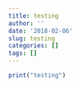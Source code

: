 ```yaml
---
title: testing
author: ''
date: '2018-02-06'
slug: testing
categories: []
tags: []
---
```




```r
print("testing")
```

